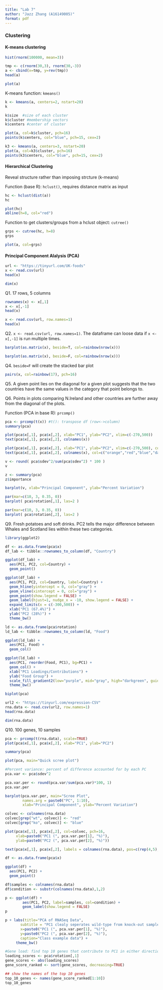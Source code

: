 ```yaml
---
title: "Lab 7"
author: "Jazz Zhang (A16149005)"
format: pdf
---
```


### Clustering

#### K-means clustering

```r
hist(rnorm(100000, mean=3))
```

```r
tmp <- c(rnorm(30,3), rnorm(30,-3))
a <- cbind(x=tmp, y=rev(tmp))
head(a)

plot(a)
```
K-means function: `kmeans()`

```r
k <- kmeans(a, centers=2, nstart=20)
k
```

```r
k$size  #size of each cluster
k$cluster #membership vectors
k$centers #center of cluster

plot(a, col=k$cluster, pch=16)
points(k$centers, col="blue", pch=15, cex=2)
```

```r
k3 <- kmeans(a, centers=3, nstart=20)
plot(a, col=k3$cluster, pch=16)
points(k3$centers, col="blue", pch=15, cex=2)
```

#### Hierarchical Clustering
Reveal structure rather than imposing strcture (k-means)

Function (base R): `hclust()`, requires distance matrix as input

```r
hc <- hclust(dist(a))
hc
```

```r
plot(hc)
abline(h=8, col="red")
```

Function to get clusters/groups from a hclust object: `cutree()`

```r
grps <- cutree(hc, h=8)
grps
```

```r
plot(a, col=grps)
```

#### Principal Component Alalysis (PCA)


```r
url <- "https://tinyurl.com/UK-foods"
x <- read.csv(url)
head(x)

dim(x)
```

Q1. 17 rows, 5 columns

```r
rownames(x) <- x[,1]
x <- x[,-1]
head(x)
```

```r
x <- read.csv(url, row.names=1)
head(x)
```

Q2. `x <- read.csv(url, row.names=1)`. The dataframe can loose data if 
`x <- x[,-1]` is run multiple times.

```r
barplot(as.matrix(x), beside=T, col=rainbow(nrow(x)))
```

```r
barplot(as.matrix(x), beside=F, col=rainbow(nrow(x)))
```

Q4. `beside=F` will create the stacked bar plot

```r
pairs(x, col=rainbow(17), pch=16)
```

Q5. A given point lies on the diagonal for a given plot suggests that the two 
countries have the same values in the category that point belongs to.

Q6. Points in plots comparing N.Ireland and other countries are further away 
from the diagonal of the plots.

Function (PCA in base R): `prcomp()`

```r
pca <- prcomp(t(x)) #t(): transpose df (row<->column)
summary(pca)
```

```r
plot(pca$x[,1], pca$x[,2], xlab="PC1", ylab="PC2", xlim=c(-270,500))
text(pca$x[,1], pca$x[,2], colnames(x))
```

```r
plot(pca$x[,1], pca$x[,2], xlab="PC1", ylab="PC2", xlim=c(-270,500), col=c("orange","red","blue","darkgreen"))
text(pca$x[,1], pca$x[,2], colnames(x), col=c("orange","red","blue","darkgreen"))
```

```r
v <- round( pca$sdev^2/sum(pca$sdev^2) * 100 )
v
```

```r
z <- summary(pca)
z$importance
```

```r
barplot(v, xlab="Principal Component", ylab="Percent Variation")
```

```r
par(mar=c(10, 3, 0.35, 0))
barplot( pca$rotation[,1], las=2 )
```

```r
par(mar=c(10, 3, 0.35, 0))
barplot( pca$rotation[,2], las=2 )
```

Q9. Fresh potatoes and soft drinks. PC2 tells the major difference between 
Whales and Scotland lies within these two categories.

```r
library(ggplot2)

df <- as.data.frame(pca$x)
df_lab <- tibble::rownames_to_column(df, "Country")

ggplot(df_lab) + 
  aes(PC1, PC2, col=Country) + 
  geom_point()
```

```r
ggplot(df_lab) + 
  aes(PC1, PC2, col=Country, label=Country) + 
  geom_hline(yintercept = 0, col="gray") +
  geom_vline(xintercept = 0, col="gray") +
  geom_point(show.legend = FALSE) +
  geom_label(hjust=1, nudge_x = -10, show.legend = FALSE) +
  expand_limits(x = c(-300,500)) +
  xlab("PC1 (67.4%)") +
  ylab("PC2 (28%)") +
  theme_bw()
```

```r
ld <- as.data.frame(pca$rotation)
ld_lab <- tibble::rownames_to_column(ld, "Food")

ggplot(ld_lab) +
  aes(PC1, Food) +
  geom_col() 
```

```r
ggplot(ld_lab) +
  aes(PC1, reorder(Food, PC1), bg=PC1) +
  geom_col() + 
  xlab("PC1 Loadings/Contributions") +
  ylab("Food Group") +
  scale_fill_gradient2(low="purple", mid="gray", high="darkgreen", guide=NULL) +
  theme_bw()
```

```r
biplot(pca)
```

```r
url2 <- "https://tinyurl.com/expression-CSV"
rna.data <- read.csv(url2, row.names=1)
head(rna.data)

dim(rna.data)
```

Q10. 100 genes, 10 samples

```r
pca <- prcomp(t(rna.data), scale=TRUE)
plot(pca$x[,1], pca$x[,2], xlab="PC1", ylab="PC2")
```

```r
summary(pca)
```

```r
plot(pca, main="Quick scree plot")
```

```r
#Percent variance: percent of difference accounted for by each PC
pca.var <- pca$sdev^2

pca.var.per <- round(pca.var/sum(pca.var)*100, 1)
pca.var.per
```

```r
barplot(pca.var.per, main="Scree Plot", 
        names.arg = paste0("PC", 1:10),
        xlab="Principal Component", ylab="Percent Variation")
```

```r
colvec <- colnames(rna.data)
colvec[grep("wt", colvec)] <- "red"
colvec[grep("ko", colvec)] <- "blue"

plot(pca$x[,1], pca$x[,2], col=colvec, pch=16,
     xlab=paste0("PC1 (", pca.var.per[1], "%)"),
     ylab=paste0("PC2 (", pca.var.per[2], "%)"))

text(pca$x[,1], pca$x[,2], labels = colnames(rna.data), pos=c(rep(4,5), rep(2,5)))
```

```r
df <- as.data.frame(pca$x)

ggplot(df) + 
  aes(PC1, PC2) + 
  geom_point()
```

```r
df$samples <- colnames(rna.data) 
df$condition <- substr(colnames(rna.data),1,2)

p <- ggplot(df) + 
        aes(PC1, PC2, label=samples, col=condition) + 
        geom_label(show.legend = FALSE)
p
```

```r
p + labs(title="PCA of RNASeq Data",
       subtitle = "PC1 clealy seperates wild-type from knock-out samples",
       x=paste0("PC1 (", pca.var.per[1], "%)"),
       y=paste0("PC2 (", pca.var.per[2], "%)"),
       caption="Class example data") +
     theme_bw()
```

```r
#Gene load: find top 10 genes that contribute to PC1 in either direction
loading_scores <- pca$rotation[,1]
gene_scores <- abs(loading_scores) 
gene_score_ranked <- sort(gene_scores, decreasing=TRUE)

## show the names of the top 10 genes
top_10_genes <- names(gene_score_ranked[1:10])
top_10_genes 
```


